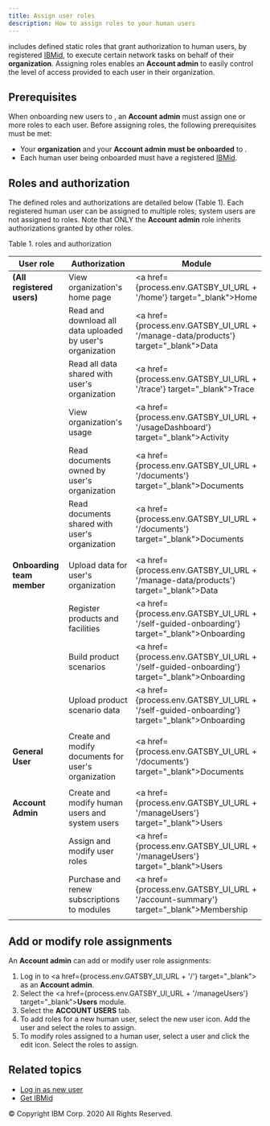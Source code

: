 ```yaml
---
title: Assign user roles
description: How to assign roles to your human users
---
```


<PageDescription>

**<SolutionName />** includes defined static roles that grant authorization to
human users, by registered <a target="_blank" href="https://www.ibm.com/account/us-en/signup/register.html">IBMid</a>,
to execute certain network tasks on behalf of their **organization**. Assigning
roles enables an **Account admin** to easily control the level of access provided to
each user in their organization.

</PageDescription>


## Prerequisites

When onboarding new users to <SolutionName />, an **Account admin** must assign
one or more roles to each user. Before assigning roles, the following prerequisites
must be met:

* Your **organization** and your **Account admin** **must be onboarded** to <SolutionName />.
* Each human user being onboarded must have a registered <a target="_blank" href="https://www.ibm.com/account/us-en/signup/register.html">IBMid</a>.

## Roles and authorization

The <SolutionName /> defined roles and authorizations are detailed below (Table 1). Each registered
human user can be assigned to multiple roles; system users are not assigned to roles. Note that
ONLY the **Account admin** role inherits authorizations granted by other roles.

Table 1. <SolutionName /> roles and authorization

| User role | Authorization | Module |
| --------- | ------------- | ------ |
| **(All registered users)**  | View organization's <SolutionName /> home page           | <a href={process.env.GATSBY_UI_URL + '/home'} target="_blank">Home</a> |
|                             | Read and download all data uploaded by user's organization | <a href={process.env.GATSBY_UI_URL + '/manage-data/products'} target="_blank">Data</a> |
|                             | Read all data shared with user's organization          | <a href={process.env.GATSBY_UI_URL + '/trace'} target="_blank">Trace</a> |
|                             | View organization's <SolutionName /> usage               | <a href={process.env.GATSBY_UI_URL + '/usageDashboard'} target="_blank">Activity</a> |
|                             | Read documents owned by user's organization            | <a href={process.env.GATSBY_UI_URL + '/documents'} target="_blank">Documents</a> |
|                             | Read documents shared with user's organization         | <a href={process.env.GATSBY_UI_URL + '/documents'} target="_blank">Documents</a> |
|                             |                                                        |              |
| **Onboarding team member**    | Upload data for user's organization                    | <a href={process.env.GATSBY_UI_URL + '/manage-data/products'} target="_blank">Data</a>         |
|                             | Register products and facilities                       | <a href={process.env.GATSBY_UI_URL + '/self-guided-onboarding'} target="_blank">Onboarding</a>   |
|                             | Build product scenarios                                | <a href={process.env.GATSBY_UI_URL + '/self-guided-onboarding'} target="_blank">Onboarding</a>   |
|                             | Upload product scenario data                           | <a href={process.env.GATSBY_UI_URL + '/self-guided-onboarding'} target="_blank">Onboarding</a>   |
|                             |                                                        |              |
|  **General User**           | Create and modify documents for user's organization    | <a href={process.env.GATSBY_UI_URL + '/documents'} target="_blank">Documents</a> |
|                             |                                                        |              |
|  **Account Admin**           | Create and modify human users and system users         | <a href={process.env.GATSBY_UI_URL + '/manageUsers'} target="_blank">Users</a>        |
|                             | Assign and modify user roles                           | <a href={process.env.GATSBY_UI_URL + '/manageUsers'} target="_blank">Users</a>         |
|                             | Purchase and renew subscriptions to <SolutionName /> modules | <a href={process.env.GATSBY_UI_URL + '/account-summary'} target="_blank">Membership</a>    |
|                             |                                                        |              |

## Add or modify role assignments

An **Account admin** can add or modify user role assignments:

1. Log in to <a href={process.env.GATSBY_UI_URL + '/'} target="_blank"><SolutionName /></a> as an **Account admin**.
1. Select the <a href={process.env.GATSBY_UI_URL + '/manageUsers'} target="_blank">**Users**</a> module.
1. Select the **ACCOUNT USERS** tab.
1. To add roles for a new human user, select the new user icon. Add the user and select the roles to assign.
1. To modify roles assigned to a human user, select a user and click the edit icon. Select the roles to assign.

## Related topics

- [Log in as new user](/how-to/login-new-user)
- <a href="https://www.ibm.com/account/us-en/signup/register.html" target="_blank">Get IBMid</a>

<PageCopyright>© Copyright IBM Corp. 2020 All Rights Reserved.</PageCopyright>
